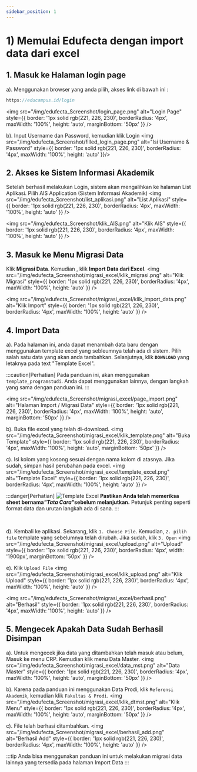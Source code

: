 ```yaml
---
sidebar_position: 1
---
```


# 1) Memulai Edufecta dengan import data dari excel 

## 1. Masuk ke Halaman login page


a). Menggunakan browser yang anda pilih, akses link di bawah ini :

```js
https://educampus.id/login
```

<img
  src="/img/edufecta_Screenshot/login_page.png"
  alt="Login Page"
  style={{
    border: '1px solid rgb(221, 226, 230)',
    borderRadius: '4px',
    maxWidth: '100%',
    height: 'auto',
    marginBottom: '50px'
  }}
/>

b). Input Username dan Password, kemudian klik Login
  <img
  src="/img/edufecta_Screenshot/filled_login_page.png"
  alt="Isi Username & Password"
  style={{
    border: '1px solid rgb(221, 226, 230)',
    borderRadius: '4px',
    maxWidth: '100%',
    height: 'auto'
  }}/>

## 2. Akses ke Sistem Informasi Akademik 
Setelah berhasil melakukan Login, sistem akan mengalihkan ke halaman List Aplikasi. Pilih AIS Application (Sistem Informasi Akademik)
<img
  src="/img/edufecta_Screenshot/list_aplikasi.png"
  alt="List Aplikasi"
  style={{
    border: '1px solid rgb(221, 226, 230)',
    borderRadius: '4px',
    maxWidth: '100%',
    height: 'auto'
  }}
/>

<img
  src="/img/edufecta_Screenshot/klik_AIS.png"
  alt="Klik AIS"
  style={{
    border: '1px solid rgb(221, 226, 230)',
    borderRadius: '4px',
    maxWidth: '100%',
    height: 'auto'
  }}
/>

## 3. Masuk ke Menu Migrasi Data
Klik **Migrasi Data**. Kemudian , klik **Import Data dari Excel**. 
<img
  src="/img/edufecta_Screenshot/migrasi_excel/klik_migrasi.png"
  alt="Klik Migrasi"
  style={{
    border: '1px solid rgb(221, 226, 230)',
    borderRadius: '4px',
    maxWidth: '100%',
    height: 'auto'
  }}
/>

<img
  src="/img/edufecta_Screenshot/migrasi_excel/klik_import_data.png"
  alt="Klik Import"
  style={{
    border: '1px solid rgb(221, 226, 230)',
    borderRadius: '4px',
    maxWidth: '100%',
    height: 'auto'
  }}
/>


## 4. Import Data
a). Pada halaman ini, anda dapat menambah data baru dengan menggunakan template excel yang sebleumnya telah ada di sistem.
Pilih salah satu data yang akan anda tambahkan. Selanjutnya, klik **`DOWNLOAD`** yang letaknya pada text "Template Excel".

:::caution[Perhatian]
Pada panduan ini, akan menggunakan `template_programstudi`. Anda dapat menggunakan lainnya, dengan langkah yang sama dengan panduan ini.
:::

<img
  src="/img/edufecta_Screenshot/migrasi_excel/page_import.png"
  alt="Halaman Import / Migrasi Data"
  style={{
    border: '1px solid rgb(221, 226, 230)',
    borderRadius: '4px',
    maxWidth: '100%',
    height: 'auto',
    marginBottom: '50px'
  }}
/>

b). Buka file excel yang telah di-download.
<img
  src="/img/edufecta_Screenshot/migrasi_excel/klik_template.png"
  alt="Buka Template"
  style={{
    border: '1px solid rgb(221, 226, 230)',
    borderRadius: '4px',
    maxWidth: '100%',
    height: 'auto',
    marginBottom: '50px'
  }}
/>


c). Isi kolom yang kosong sesuai dengan nama kolom di atasnya. Jika sudah, simpan hasil perubahan pada excel.
<img
  src="/img/edufecta_Screenshot/migrasi_excel/template_excel.png"
  alt="Template Excel"
  style={{
    border: '1px solid rgb(221, 226, 230)',
    borderRadius: '4px',
    maxWidth: '100%',
    height: 'auto'
  }}
/>





:::danger[Perhatian]
![Template Excel](/img/edufecta_Screenshot/migrasi_excel/caution_excel.gif)
<strong>Pastikan Anda telah memeriksa sheet bernama<em>"Tata Cara"</em>sebelum melanjutkan.</strong>
Petunjuk penting seperti format data dan urutan langkah ada di sana.
:::

<br />

d). Kembali ke aplikasi. Sekarang, klik `1. Choose File`. Kemudian, `2. pilih file` template yang sebelumnya telah dirubah. Jika sudah, klik `3. Open`
<img
  src="/img/edufecta_Screenshot/migrasi_excel/upload.png"
  alt="Upload"
  style={{
    border: '1px solid rgb(221, 226, 230)',
    borderRadius: '4px',
    width: '1900px',
    marginBottom: '50px'
  }}
/>

e). Klik `Upload File`
<img
  src="/img/edufecta_Screenshot/migrasi_excel/klik_upload.png"
  alt="Klik Upload"
  style={{
    border: '1px solid rgb(221, 226, 230)',
    borderRadius: '4px',
    maxWidth: '100%',
    height: 'auto'
  }}
/>

<img
  src="/img/edufecta_Screenshot/migrasi_excel/berhasil.png"
  alt="Berhasil"
  style={{
    border: '1px solid rgb(221, 226, 230)',
    borderRadius: '4px',
    maxWidth: '100%',
    height: 'auto'
  }}
/>

## 5. Mengecek Apakah Data Sudah Berhasil Disimpan
a). Untuk mengecek jika data yang ditambahkan telah masuk atau belum, Masuk ke menu CRP. Kemudian klik menu Data Master.
<img
  src="/img/edufecta_Screenshot/migrasi_excel/data_mst.png"
  alt="Data Master"
  style={{
    border: '1px solid rgb(221, 226, 230)',
    borderRadius: '4px',
    maxWidth: '100%',
    height: 'auto',
    marginBottom: '50px'
  }}
/>

b). Karena pada panduan ini menggunakan Data Prodi, klik `Referensi Akademik`, kemudian klik `Fakultas & Prodi`.
<img
  src="/img/edufecta_Screenshot/migrasi_excel/klik_dtmst.png"
  alt="Klik Menu"
  style={{
    border: '1px solid rgb(221, 226, 230)',
    borderRadius: '4px',
    maxWidth: '100%',
    height: 'auto',
    marginBottom: '50px'
  }}
/>

c). File telah berhasi ditambahkan.
<img
  src="/img/edufecta_Screenshot/migrasi_excel/berhasil_add.png"
  alt="Berhasil Add"
  style={{
    border: '1px solid rgb(221, 226, 230)',
    borderRadius: '4px',
    maxWidth: '100%',
    height: 'auto'
  }}
/>


:::tip
Anda bisa menggunakan panduan ini untuk melakukan migrasi data lainnya yang tersedia pada halaman Import Data
:::

